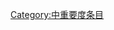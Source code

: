 {{catmore1|[[Wikipedia:互联网专题|Wikipedia:互联网专题]]}}
{{Articles by Importance|topic=互联网|project=互联网|format=TOC}}
{{emptycat}}

[[Category:中重要度条目|Category:中重要度条目]]